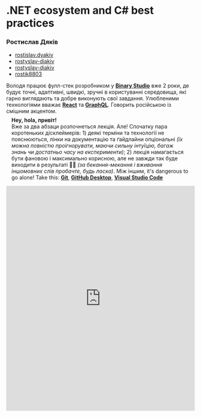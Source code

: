 
<div><h1><strong>.NET ecosystem and C# best practices</strong></h1></div>

<div>
  <div class="author">
    <div id="avatar-wrapper">
      <object id="avatar" data={rostyslavDiakivAvatar} role="img" aria-label="My profile picture"></object>
    </div>
    <div class="profile">
      <h3 class="name">Ростислав Дяків</h3>
      <ul class="contacts">
        <li>
          <a href="https://www.facebook.com/rostislav.dyakiv" rel="author" class="facebook">
            <FontAwesomeIcon icon={faFacebookSquare} className="icon" />
            <span>rostislav.dyakiv</span>
          </a>
        </li>
        <li>
          <a href="https://github.com/rostyslav-diakiv" rel="author" class="github">
            <FontAwesomeIcon icon={faGithub} className="icon" />
            <span>rostyslav-diakiv</span>
          </a>
        </li>
        <li>
          <a href="https://www.linkedin.com/in/rostyslav-diakiv/" rel="author" class="linkedin">
            <FontAwesomeIcon icon={faLinkedin} className="icon" />
            <span>rostyslav-diakiv</span>
          </a>
        </li>
        <li>
          <a href="skype:rostik8803" rel="author" class="skype">
            <FontAwesomeIcon icon={faSkype} className="icon" />
            <span>rostik8803</span>
          </a>
        </li>
      </ul>
      <p class="about">
        Володя працює фулл-стек розробником у <a href="https://binary-studio.com"><strong>Binary Studio</strong></a> вже 2 роки, де будує точні, адаптивні, швидкі, зручні в користуванні середовища, які гарно виглядають та добре виконують свої завдання. Улюбленими технологіями вважає <a href="#"><strong>React</strong></a> та <a href="#"><strong>GraphQL</strong></a>. Говорить російською із смішним акцентом.
      </p>
    </div>
  </div>
  <div class="bubble" style="margin: -0.5em 1em 1em;">
    <strong>Hey, hola, привіт!</strong><br />Вже за два абзаци розпочнеться лекція. Але! Спочатку пара коротеньких дісклеймерів: 1) деякі терміни та технології не пояснюються, лінки на документацію та ґайдлайни опціональні <em>(їх можна повністю проігнорувати, маючи сильну інтуїцію, багаж знань чи достатньо часу на експерименти)</em>; 2) лекція намагається бути фановою і максимально корисною, але не завжди так буде виходити в результаті &#x1F937;&#x200D;&#x2642;&#xFE0F; <em>(за бекання-мекання і вживання іншомовних слів пробачте, будь ласка)</em>. Між іншим, it's dangerous to go alone! Take this: <a href="https://git-scm.com/"><strong>Git</strong></a>, <a href="https://desktop.github.com/"><strong>GitHub Desktop</strong></a>, <a href="https://code.visualstudio.com/"><strong>Visual Studio Code</strong></a>
  </div>
</div>

<div class="presentation-block">
  <iframe
    id="presentation-iframe"
    src="https://slides.com/diakivrostyslav/dotnet-ecostystem/embed"
    width="100%"
    height="600"
    scrolling="no"
    frameborder="2"
    webkitallowfullscreen="true"
    mozallowfullscreen="true"
    allowfullscreen="true"
    style="border: none; margin: 0; padding: 0;"
  />
</div>

<div id="table-of-contents" class="table-of-contents">
  <TimelineOfContents timeline={[{
    linkTo: "#dotnet-platform-overview",
    title: "Огляд .NET платформи"
  }, {
    linkTo: "#dotnet-under-the-hood",
    title: ".NET під катопом"
  }, {
    linkTo: "#",
    title: "Основи C#"
  }, {
    linkTo: "#clean-code-principles",
    title: "Принципи чистого коду"
  }]} />
</div>

<Level id="dotnet-platform-overview" number="1" name="Огляд .NET платформи" difficulty="Мамкин комп'юторщик." objectives="Зрозуміти SDK." labels={{ level: "Розділ", backToTop: "нагору", difficulty: "Складність:", objectives: "Мета:" }} />

<ul>
  <li class="details">
    <input type="checkbox" id="accordion-1-1" />
    <label class="summary" for="accordion-1-1">
      <h5><strong>.NET platform</strong></h5>
    </label>
    <div class="details-body">
      <p>Зараз інфраструктура .NET-y виглядає наступним чином:</p>
      <div class="columns text-center">
        <div class="column col-4">
          <div class="panel">
            <div class="panel-header">
              <strong>.NET framework</strong>
            </div>
            <div class="panel-body">
              <div class="columns">
                <div class="column col-2">WPF</div>
                <div class="column col-7">Windows Forms</div>
                <div class="column col-3">ASP.NET</div>
              </div>
            </div>
          </div>
        </div>
        <div class="column col-4">
          <div class="panel">
            <div class="panel-header">
              <strong>.NET Core</strong>
            </div>
            <div class="panel-body">
              <div class="columns">
                <div class="column col-6">UWP</div>
                <div class="column col-6">ASP.NET Core</div>
              </div>
            </div>
          </div>
        </div>
        <div class="column col-4">
          <div class="panel">
            <div class="panel-header">
              <strong>Xamarin</strong>
            </div>
            <div class="panel-body">
              <div class="columns">
                <div class="column col-4">iOS</div>
                <div class="column col-4">Android</div>
              </div>
            </div>
          </div>
        </div>
        <div class="column col-12">
          <div class="panel">
            <div class="panel-header">
              <strong>.NET Standard Library</strong>
            </div>
          </div>
        </div>
        <div class="column col-12">
          <div class="panel">
            <div class="panel-header">
              <strong>Common infrastructure</strong>
            </div>
            <div class="panel-body">
              <div class="columns">
                <div class="column col-4">Compilers</div>
                <div class="column col-4">Languages</div>
                <div class="column col-4">Runtime components</div>
              </div>
            </div>
          </div>
        </div>
      </div>
      <p>Шляхи створення .NET-додатків:</p>
      <ol>
        <li>.NET Framework - розробка під Windows. Настільні додатки на Windows Forms, WPF. Веб-сервери на ASP.NET та WCF</li>
        <li>.NET Core - розробка крос-платформних веб-додатків за допомогою framework ASP.NET Core. Створення гібридних додатків з допомогою UWP- Universal Windows Platform, яка дозволяє запускати програму написану на цій технології на Windows машині, X-Box, Hololens</li>
        <li>Xamarin - платформа для створення мобільних додатків для IOS i Android, використовуючи C#, XML та XAML</li>
      </ol>
      <p>Код який написаний під спеціальний фреймворк, як WPF, Asp.Net Core чи Android не можна перевикористати на іншій платформі, тому що він заточений для роботи з так званими Platform-specific API який відрізняється у них всіх.</p>
      <p>Для розв'язання цієї проблеми, а саме перевикористання коду бізнес-логіки, хелпер методів, меделей, класів і так далі у іншій платформі створили .Net Standart - який надає набір доступних АPI, що працює на усіх платформах:</p>
      <ul>
        <li>Настільнs програми</li>
        <li>Веб-сервери</li>
        <li>Мобільні додатки та ігри</li>
        <li>Хмарні служби</li>
      </ul>
    </div>
  </li>
  <li class="details">
    <input type="checkbox" id="accordion-1-2" />
    <label class="summary" for="accordion-1-2">
      <h5><strong>NuGet</strong></h5>
    </label>
    <div class="details-body">
      <p>Ключовий інструмент для будь-якої сучасної платформи розробки - це механізм, за допомогою якого розробники можуть створювати, передавати один одному і використовувати корисний код. Часто такий код розподілений по "`пакетах`", що включає скомпільований код (у вигляді бібліотек `DLL`). Для `.NET`-у механізмом спільного використання коду, підтримуваним `Майкрософт`, є `NuGet`. За допомогою `NuGet` ви можете скачувати пакети з кодом із центрального репозиторія `NuGet Gallery`, який уже налічує близько `100_000` унікальних пакетів. Також якщо ви написали якусь круту бібліотеку для роботи з чимось - наприклад з файловою системою - whatever. Ви з легкістю можете самі створити `NuGet пакет` та запаблішити його, щоб інші розробники могли використовувати вашу працю. Простіше кажучи, пакет `NuGet` є окремим `ZIP-файл` з розширенням .nupkg, який містить скомпільований код -`DLL`, інші файли, пов'язані з цим кодом та маніфест.</p>
    </div>
  </li>
</ul>

<Level id="dotnet-under-the-hood" number="2" name=".NET під капотом" difficulty="Мамкин комп'юторщик." objectives="Зрозуміти SDK." labels={{ level: "Розділ", backToTop: "нагору", difficulty: "Складність:", objectives: "Мета:" }} />

# CLR

Сьогодні у `.Net` світі 3 найпоширеніші мови програмування це `C#`, `F#` та `Visual Basic`.

У кожної є свій компілятор, який перетворює код написаний на цій мові у `IL - Intermediate Language Code`, який представляє з себе набір інструкцій для віртуальної машини `.Net` - `CLR - Common Language Runtime`.

Основні етапи виконання програми `.Net`:

1. Спочатку написаний нами код, компілятор перетворить C# code на IL.
2. Тоді, коли прийде час для виконання частини нашого коду в програмі - `CLR` за допомогою JIT - Just in Time компілятора перетворить код `IL` на `машинний код`.

Важливо зазначити, що перетворення `IL` в `машинний код` відбувається лише тоді коли потрібно, тобто буде перетворена тільки та частина коду, яка має виконатись в теперішній момент часу.

Результатом білда `.Net` програми є файл з розширенням `.exe` - executable файл, або: `dll` - `Dynamic Link Library`.

#### **C# → IL Code**

Результат компіляції функції, написаної на `C#` у проміжну мову **IL**:

Звичайний `C#` код: 
```c#
public void SumTwoNumbers()
{
    int firstNumber = 10;
    var secondNumber = 200;

    Console.WriteLine(firstNumber + secondNumber);
}
```

C# код скомпільований в CIL:
```
.method public hidebysig 
	instance void SumTwoNumbers () cil managed 
{
	// Method begins at RVA 0x2070
	// Code size 18 (0x12)
	.maxstack 2
	.locals init (
		[0] int32 firstNumber,
		[1] int32 secondNumber
	)

	IL_0000: ldc.i4.s 10
	IL_0002: stloc.0
	IL_0003: ldc.i4 200
	IL_0008: stloc.1
	IL_0009: ldloc.0
	IL_000a: ldloc.1
	IL_000b: add
	IL_000c: call void [mscorlib]System.Console::WriteLine(int32)
	IL_0011: ret
}
```

#### **Value and Reference types**

На найвищому рівні у `С#` є 2 типи даних - це значимі типи(`value types`) і ссилочні типи (`reference types`).

Важливо розуміти відмінності між ними.

До значимих типів у `.Net` відносяться: 

* `Целочисленні типи`
* `Типи з плаваючою крапкою`
* `decimal`
* `bool`
* `enum`-и
* `структури`

До `Ссилочних`:

* тип `object`
* `string`
* `класи`
* `інтерфейси`
*  та `делегати`

Значимі типи зберігаються у стеку, Ссилочні на кучі.

`Value types` передаються по значенню, тобто копіюютья, `reference types` - передаюься по ссилці. 

Далі ми розглянемо що це означає

#### **Stack and Heap**

У `.NET`-і пам'ять ділиться на два типи: на `стек` і `кучу`

`Стек` являє собою структуру даних, яка росте знизу вгору: кожен новий елемент, поміщається поверх попереднього.

У стеку зберігаються `Значимі типи` та посилання на `Ссилочні типи`, що у свою чергу розміщуться на `кучі`

`Кучу` можна уявити як невпорядкований набір різнорідних об'єктів.

При створенні об'єкту `Ссилочного типу` в `стек` додається посилання на адресу цього об'єкту на `кучі`.
 
Коли об'єкт `Ссилочного типу` перестає використовуватися, то посилання з стеку видаляється, і пам'ять звільняється.

У .NET-і очищення пам'яті відбувається автоматично. За це відповідає - зборщик мусору - `Garbage Collector`. Коли він бачить, що на об'єкт в кучі більше немає посилань, видаляє цей об'єкт та очищує пам'ять.

#### **ref, out parameters**

Важливий момент у тому, як змінні `Значимих` та `Ссилочних` типів передаються у метод.

1.
```c#
static void Main(string[] args)
{
    int c = 20;
    
    MethodValue(c);
    
    Console.WriteLine(c); // 20
}

// pass copy of the value
static void MethodValue(int variableCopy)
{
    variableCopy = 1;
}
```

2.
```c#
static void Main(string[] args)
{
    int d = 30;
            
    MethodValueRef(ref d);

    Console.WriteLine(d); // 2
}

// pass value by reference 
static void MethodValueRef(ref int variable)
{
    variable = 2;
}
```

3.
```c#
static void Main(string[] args)
{
    int e;  
    
    MethodValueOut(out e);
    
    Console.WriteLine(e); // 3
}

// pass value by reference
static void MethodValueOut(out int variable)
{
    variable = 3;
}
```

4.
```c#
class City
{
    public int code;
    public City(int code)
    {
        this.code = code;
    }
}
    
static void Main(string[] args)
{
    City city = new City(12);
            
    MethodReference(city);

    Console.WriteLine(city.code); // 0
}

// pass the reference to the object on heap
static void MethodReference(City city)
{
    city.code = 0;
}
```

#### **Boxing - Unboxing**

Операція упаковки - `boxing`-гу характеризується виділенням пам'яті на кучі під об'єкт значимого типу - value type і присвоєння ссилки на цю ділянку пам'яті змінної в стеці.

Розпакування `unboxing`, навпаки, виділяє пам'ять в стеку під об'єкт, отриманий з кучі по ссилці.

<Level id="csharp-code- structures" number="3" name=".NET під капотом" difficulty="Мамкин комп'юторщик." objectives="Зрозуміти SDK." labels={{ level: "Розділ", backToTop: "нагору", difficulty: "Складність:", objectives: "Мета:" }} />

#### **Class vs Struct**

`Kлас` проти `Cтруктури`. **Структури** по вигляу дуже схожі на **Класи**, але існує принципова відмінність, яка згадувалась раніше. Клас - це *reference type** і передається по ссилці, а структура - **value type** і передається за значенням - тобто копіюється.

Структури краще використовувати для невеликих класів, маленьких структур даних та легковєсних об'єктів

Щодо класів, то можна сказати що у всіх випадках де вам незручно використовувати структуру - використовуйте класи та не ускладнюйте собі життя.

Класи чудово підходять для того щоб бути частиною ієрархії сутностей, мати внутрішнім стан та містити в собі велику кількість бізнес логіки.  

#### **Static members**

Клас може мати статичні поля, методи та властивості. Якщо член класу статичний, то він відносяться до всього класу і для звернення до нього не треба створювати екземпляр класу.

На прикладі показано що статичне поле є спільним для усіх об'єктів класу і може використовуватись і нестатичний методах. У той час як у статичних методах у нас немає доступу до нестатичних членів класу. 

#### **Params**

Використовуючи ключове слово params, ви можете вказати параметр методу, що він приймає довільну кількість аргументів - нуль або більше.

Далі ці аргументи в тілі методі можна використовувати в контексті масиву.

Передавати аргументи у метод в якого змінна кількість параметрів можна просто перераховуючи їх через кому як показано на слайді.

Варто зазначити, що аргумент `params` повинен бути останнім і йти після усіх строго визначених аргументів методу.

#### **Nullable**

Явно структурному типу даних ми не можемо присвоїти `null`. Щоб це зробити, на потрібно оголосити змінну з модифікатором `?`. Цей модифікатором являється алаясом до структури `Nullable<T>`, що є так званою обгорткою для структур, що і показано на сигнатурі.

Обгортаючи змінну в `Nullable` тип у нас з'являється новий `АРІ` для взаємодії з цією змінною.

* А саме властивіть `HasValue`, що повертає `true`, якщо змінна містить значення, або `false`, якщо вона `null`
* Та `Value` повертає реальне значення яке зберігається у змінній, якщо `HasValue` дорівнює `true`. Інакше, викидає InvalidOperationException, якщо змінна `null`.

#### **Interface vs Abstract Class**

А ми рухаємось далі і переходимо до... `абстрактних класів` та  `інтерфейсів`

У C# `абстракція` використовується для приховання деталей реалізації. 

Це означає, що ми зосерджуємось на тому, що об'єкт може робити, а не на тому, як він це робить. Це особливо використовується для великих і складних програм. 

Щоб цього досягти використовуються `абстрактні класи` та  `інтерфейси`.

У `абстрактном класі` ми можемо створити функціональність, яка має бути реалізована у похідному класі. 

З свого боку `інтерфейс` дозволяє визначити функціональні можливості або функції, але не може їх реалізувати. 

Клас імплеменує інтерфейс та обов'язково реалізує ці методи, якщо він не є `абстрактним`.

Розглянемо кілька ключових відмінностей між ними...

#### **#1**

`Інтерфейс` не може мати модифікаторів доступу до членів - все що є в `інтерфейсі` по дефолтну є публічним.

У абстрактного класу все залишається як і звичайного класу
-----------------------

#### **#2**

Ми не можемо явно створити інстанс `Інтерфейсу` чи `абстрактного класу` викликавши конструкор.

Хоча нагадаю що у `абстрактного класу` він може бути.

Він здебільшого використовується для виклику у конструкторі `похідного класу`, щоб не дублювати код ініціалізації полів чи властивостей `абстрактного класу`.

В `Інтерфейсі` ми можемо лише описати сигнатуру методу без його імплементації

У `Абстрактному класі` ми можемо повністю імплементувати метод який нас цікавить. Для цього у метод має бути не абстрактним.
-----------------------

#### **#3**

Ми не можемо оголосити конструктор у тілі інтерфейсу, ні з модифікатором доступу ні без нього.

У Абстрактному класі ми можемо оголошувати конструктори з тими самими правилами, що і у звичайних класах
-----------------------

#### **#4**

Ми не можемо явно створити інстанс `ітерфейсу` чи `абстрактного класу` викликавши конструкор.

Хоча нагадаю що у `абстрактного класу` він може бути.

Він здебільшого використовується для виклику у конструкторі `похідного класу`, щоб не дублювати код ініціалізації полів чи властивостей `абстрактного класу`.
-----------------------

#### **#5**

`Інтерфейс` не може мати модифікаторів доступу до членів - все що є в `інтерфейсі` по дефолтну є публічним.

У `абстрактного класу` все залишається як і звичайного класу
-----------------------

#### **#6**

Абсолютно всі члени `інтерфейсу` є абстрактними, тобто не мають реалізації.

А щодo `абстрактного класу`, то в ньому можуть бути як абстрактні методи та властивості так і не абстрактні - з повною, або частковою реалізацією.
-----------------------

#### **Interface vs Abstract Class - Conclusion **

Отже, коли ми дізналися про головні характеристики `абстрактного класу` та  `інтерфейсу`, назріває питання - 'що і коли вибрати?'.

Інтерфейс краще підходить у випадках, коли потрібно, щоб кілька класів імплементували інтерфейс.

Члени інтерфейсу не можуть бути статичними. Абстрактний клас надає можливість зберігати стан класу в цілому, а не окремого об'єкту.

C# не підтримує множинне наслідування, як С++, а інтерфейси в основному використовуються щоб це зробити. Так як клас може реалізовувати більше одного інтерфейсу і наслідуватись лише від одного абстрактного класу. 

Абстрактний клас використовується якщо ми хочемо його включити в ієрархію успадкувань. І створити функціонал з повною або частковою реалізацією, яку клас наслідник може імплементувати або перевизначити. 

Інтерфейс в основному використовується тільки тоді, коли ми хочемо просто описати `API` використання класів які будуть імплементувати цей інтерфейс.

Таких класів гіпотетично може бути декілька і швидше за все - це не єдиний інтерфейс який вони будуть імплементувати.

Це саме той випадок коли інтерфейс є чи не єдиним правильним рішенням  

#### **Extension methods **

`Extension` методи дозволяють "додавати" методи до існуючих типів без створення нового похідного типу, перекомпіляції або модифікації оригінального типу.

`Extension` метод це особливий статичним методом, який має обов'язково бути членом статичного класу.

На прикладі показано `Extension` метод для типу `String`. Статичний клас може мати довільну назву, в той час як назва методу має відрізнятись від уже існуючих методі у класі який ми розширюємо.

Надалі ми можемо використовувати оголошений нами метод як і звичайні методи класу який ми розширюємо. 

#### **Generics**

`Дженеріки`. Вони були додані до мови `C#` з другої версії.

`Дженеріки` привнесли в `.NET` концепт типізованих параметрів, що дозволяє проектувати класи та методи, які відкладають визначення типу одного, або більше членів класу чи методу, допоки вони не будуть ініціалізовані тим, хто їх використовує.

Наприклад: використовуючи загальний параметр типу `Т`, чи можемо написати єдиний клас, який може використовуватись клієнтським кодом без ризику здійснення операцій `boxing-y` які є самі по собі важкими операціями і зловживати ними не є добре.  

Як видно з наведеного вище коду, MyGenericClass визначений з `<T>`. `<>` вказує, що `MyGenericClass` є дженеріком, і тип `Т` буде визначено пізніше. Можете використовувати будь-які букви або слово замість `T`, це немає значення.

Тепер компілятор призначає тип членів класу на основі типу, переданого  програмістом при створенні класу. Наприклад, наступний код використовує тип даних `int`.

#### **Constraints in Generics**

У C# є `Constraint`-и, для того щоб обмежити які типи можна використовувати у дженерік класі. Наприклад, якщо `Constraint`-ом ми вказуємо що типом `Т` може бути тільки `reference type`, тобто `класи`, то не можна використати `value type`-и для створення екземпляру дженерік класу.

Тож тепер ми не можемо використовувати структурні типи даний як int - це викличе помилку компіляції

#### **All Constraints in Generics**

Тут зібрані усі можливі Constraint-и, якими можна обмежувати типи, для використання в дженерік класах.

#### **Tuples**

Якщо вам потрібно склеїти два значення, щоб повернути їх з функції або помістити два значення в хеш-набір, ви можете використовувати типи System.ValueTuple і створити їх за допомогою зручного синтаксису:

1. Приклад створення кортежу
2. Використання кортежу для типізування Dictionary
3. Додавання елементу кортеду в Dictionary
4. Дістаємо значення словника по ключу
5. Деструктуризація елементу кортежу
6. Доступ до членів кортежу по імені 
7. Приклад того як повертати з функції значення в кортежі

#### **Events & Delegates + Lambdas**

Тепер переходимо до Подій та Делегатів. 

Делегати це об'єкти, які вказують на методи. За допомогою них ми можемо викликати дані методи.

Тут зібрані усі можливі Constraint-и, якими можна обмежувати типи, для використання в дженерік класах.

#### **Program Example**

Спочатку ми оголошуємо сигнатуру делегату.

Це означає, що методи, на які може вказувати делегат мають мати такі ж самі параметри та повартаючий тип, що і делегат.

У нашому випадку делегат LogMessage має 1 параметр стрінг і повертає нічого.

В класі програм ми оголосили 2 методи LogRedMessage та LogGreenMessage з тою самою сигнатурою що і у делегата, тому ми можемо присвоїти йому посилання на ці методи.

Спочатку ми створюємо змінну делегату, присвоюючи йому адресу методу LogRedMessage і викликаємо його за допомогою методу делегата Invoke, передаючи у цей метод параметри - а саме 1-ну стрічку "Hello world!".

Далі ми додаємо посилання на ще 1 метод LogGreenMessage цьому делегату і  при наступному виконанню делегата, ми уже викличемо 2 методи які ми заасайнили цьому делегату і у консоль виведуться 2 стрічки "Second message" червоного та зеленого кольору. 

Викликати делегат можна і без Invoke, просто за допомогою круглих дужок, передавши аргументи.

#### **Action, Func і Predicate**

Замість визначення нового типу делегата, можна використовувати делегати Action, Func і Predicate. 

Дженерік делегат Action &lt;T&gt; призначений для ссилки на метод, що повертає void. Класу цього делегата можна передавати до 16 параметрів довільного типу.

--------------------------------

Делегати Func можуть використовуватися аналогічним чином. Func дозволяє викликати методи які щось повертають. Йому так само можна передавати до 16 типів параметрів і 1 тип який він повертає. 

--------------------------------

Делегат Predicate, як правило, використовується для порівняння деякого об'єкта T певній умові. Він повертає true, якщо об'єкт задовільняє умову, і false, якщо ні.
**Щоб підсумувати варто сказати, що суть делегатів у тому, що вони дозволяють представляти методи у вигляді об'єктів і передавати їх до функцій, використовувати як колбеки і так далі.**
#### **Events & Delegates Flow**

З делегатами розібралися, переходимо до подій... 

Події дозволяють сигналізують системі про те, що відбулося певна дія.

Існує така модель Видавець-Підписник.

Підписник підписується на подію, визначає обробник і чекає допоки Видавець викличе цю подію.

#### **Demo**

Звучить просто, подивимся як буде на практиці i переходимо до **Demo**.

Я підготував клас `Wallet` - гаманець. Говорити про поля і тд

Події оголошуються в класі з допомогою ключового слова event, після якого йде назва делегата.

Зв'язок з делегатом означає, що метод, який обробляє цю подію, має мати сигнатуру делегату.

#### **Collections - Hierarchy**

Хоча в мові C# є `масиви`, які зберігають в собі набори однотипних об'єктів, але працювати з ними не завжди зручно.

Так як масив зберігає фіксовану кількість об'єктів, а ми заздалегідь не знаємо, скільки у нас буде об'єктів, в цьому випадку набагато зручніше буде застосовувати колекції.

Визначну роль у виборі колекцій може зіграти те, що деякі з них реалізують стандартні структури даних, такі як:
* стек
* чергу
* словник
* і так далі

які можуть стати в нагоді для вирішення різних спеціальних завдань.

Основою для створення всіх колекцій є реалізація інтерфейсів `IEnumerator` і `IEnumerable`. 

Інтерфейс `IEnumerator` представляє `Перечислитель`, за допомогою якого стає можливий послідовний перебір колекції, наприклад, в циклі `foreach`.

А інтерфейс `IEnumerable` через свій метод `GetEnumerator` надає Перечислитель всім класам, які реалізують даний інтерфейс.

Тому інтерфейс `IEnumerable` є базовим для усіх колекцій.

#### **ArrayList & List**

На прикладі використовуються дві колекції: `non-generic` - `ArrayList` та `generic` - `List`.

Зараз хорошою практикою вважається використовувати дженерік версії коллекцій де це тільки можливо - через строгу типізацію та зручність у використанні.

Більшість колекцій підтримують додавання елементів.

Наприклад, в даному випадку додавання проводиться методом `Add`, але для інших колекцій назву методу може відрізнятися.

Також більшість колекцій реалізують видалення (в даному прикладі проводиться за допомогою методу `RemoveAt`).

За допомогою властивості `Count` у колекцій можна подивитися кількість елементів.

І так як колекції реалізують інтерфейс `IEnumerable`, то всі вони підтримують перебір в циклі `foreach`.

Конкретні методи і способи використання можуть відрізнятися від одного класу колекції до іншої, але загальні принципи будуть одні і ті ж для всіх класів колекцій.

#### **List is Array wrapper**

По суті такі колекції як `ArrayList`, `List`, `Stack`, `Queue` та інші це ніщо інше як зручні обгортки над `масивами` для роботи з набором даних.

Зараз я продемонструю створення власноЇ колекції на основі масиву та покажу як можна проходитись по ній в циклі ForEach.

Kолекцію буде називатись `CustomCollection`.

#### **Exceptions**

Іноді при виконанні програми виникають помилки, які важко або неможливо передбачити. 

Наприклад, при передачі файлу по мережі може обірватися підключення, інтернет пропаде, такі ситуації називаються Exception-ами.

Мова C# надає розробникам можливості для обробки таких ситуацій засобами конструкції try...catch...finally.

При використанні блоку try...catch...finally спочатку виконуються всі інструкції в блоці try.

Якщо в цьому блоці не виникло Exception-ів, то після нього  виконається блок finally і конструкція try..catch..finally завершить свою роботу.

Якщо ж в блоці try виникає Exception, то звичайний флов виконання зупиняється, і CLR починає шукати блок catch, який може обробити цей Exception.

Якщо блок catch знайдений, то він виконується, і після його завершення виконається блок finally.

Якщо потрібний блок catch не знайдений, то програма аварійно завершує своє виконання.

#### **Demo**

Покажу це все на практиці.

... 

Пишу код, вилітає помилка

Пишу трай, кетч, ловлю помилку і розказую про властивості об'єкту помилки

Базовим для всіх типів еxception-ів є тип Exception. Цей тип визначає ряд властивостей, за допомогою яких можна отримати інформацію про Exception.

InnerException: зберігає інформацію про Exception, через який виник цей Exception

Message: зберігає повідомлення про Exception, текст помилки

Source: зберігає ім'я об'єкта або збірки, яка викинула Exception

StackTrace: повертає колл стек викликів, які привели до Exception-а

TargetSite: повертає метод, в якому було відбувся Exception

#### **Exceptions Hierarchy**

У C# всі типи Exception-ів наслідуються від батьківського класу Exception, який додатково поділяється на дві гілки SystemException і ApplicationException.

SystemException - це базовий клас для всіх помилок CLR або програмного коду.

ApplicationException - це базовий клас для всіх Exception-ів, пов'язаних із додатком.

У випадку ApplicationException, є можливість створювати свої власні типи Exception-ів, успадкувавшись від класу Exception

SystemException містить всі відомі типи Exception, такі як DivideByZeroException або NullReferenceException і так далі.

#### **Demo Hierarchy**

...

#### **throw - Demo**

Після оператора throw вказується об'єкт Exception-a, в конструктор якого ми можемо передати повідомлення про помилку. Замість типу Exception ми можемо використовувати об'єкт будь-якого іншого типу Exception.

Подібним чином ми можемо генерувати Exception-и в будь-якому місці програми. Але існує також і інша форма використання оператора throw, коли після цього оператора нічого не вказується.

У подібному вигляді оператор throw може використовуватися тільки в блоці catch.

Різниця між ними у тому, що throw без нічого зберігає початковий stack trace, у той час як throw ех скидує stack trace до методу у якому зараз відбувається обробка Exception-у

----------------------------------

<Level id="clean-code-principles" number="4" name="Принципи чистого коду" difficulty="Такоє." objectives="Не придумано ще." labels={{ level: "Розділ", backToTop: "нагору", difficulty: "Складність:", objectives: "Мета:" }} />

<ul>
  <li class="details">
    <input type="checkbox" id="accordion-2-1" />
    <label class="summary" for="accordion-2-1">
      <h5><strong>Coding Standards and Naming Conventions</strong></h5>
    </label>
    <div class="details-body" style="margin-bottom: 0.5em;">
      <p>`Кодінг Стандарти` та `Неймінг конвеншини`. Дуже важлива бо це набір найкращих практик по тому, як огранізувати свій код, щоб він відповідав загальноприйнятим стандартам мови `С#`, яких дотримуються більшість `.Net` розробників. Це `ессеншл` для того, щоб інші девелопери могли легко та швидко зрозуміти що відбувається у вашому коді та використати його. Ці конвеншини є абсолютно у всіх мовах програмування, не тільки в `С#`. І це вважається хорошою практикою завжди дотримуватись їх при написанні коду на тій чи іншій мові. Розповідати про кожен конвеншн немає сенсу, так як це займе багато часу і освоїти це можна просто прочитавши кілька абзаців `Readme` з прикладами коду. Тому за посиланням на слайді ви зможете знайти список більшості `coding-standart`-ів мови `С#`.</p>
    </div>
  </li>
  <li class="details">
    <input type="checkbox" id="accordion-2-2" />
    <label class="summary" for="accordion-2-2">
      <h5 style="display: flex; align-items: center;">
        <span style="margin-right: 0.25em;">DRY</span>
        <small style="font-size: 0.5em; text-transform: uppercase;">
          <span style="text-decoration: line-through; opacity: 0.75; margin-right: 0.25em;">Don't Repeat</span>
          <span style="text-decoration: line-through; opacity: 0.75; margin-right: 0.25em;">Don't Repeat</span>
          <span style="text-decoration: line-through; opacity: 0.75; margin-right: 0.25em;">Don't Repeat</span>
          <span style="text-decoration: line-through; opacity: 0.75; margin-right: 0.25em;">Don't Repeat</span>
          Don't Repeat Yourself
        </small>
      </h5>
    </label>
    <div class="details-body" style="margin-bottom: 0.5em;">
      <p>Це основний принцип розробки ПЗ, спрямований на зменшення повторюваності коду та логіки інформації. У випадках коли ми вже порушили принцип DRY і нам треба швидко щось порефакторити або змінити частину бізнес логіки, нам доведеться її змінити її усюди де ми продублювали імплементацію методу чи навіть усього класу бо не знали як розшарити його між збірками, або просто було ліньки. Це веде до надзвичайно великих проблем на реальному проекті, коли уже написано кілька сотень тисяч рядків коду і у тебе Студія вже не витримує, а ти по імені методу намагаєшся знайти цей нещасний кусок коду, щоб поміняти у цьому 1 цифру. Так не робиться :) Щоб досягнути DRY у вашому коді - діліть ваш код на маленькі кусочки, бачите що частина логіки повторюється - одразу виносьте, компонуйте функції. Чому потрібен DRY? Чим менше коду тим краще. Його легше підтримувати, менше часу йде на те щоб у ньому розібратися і також зменшується кількість багів.</p>
    </div>
  </li>
  <li class="details">
    <input type="checkbox" id="accordion-2-3" />
    <label class="summary" for="accordion-2-3">
      <h5 style="display: flex; align-items: center;">
        <span style="margin-right: 0;"><strong>KISS<sup>💋</sup></strong></span>
        <small style="font-size: 0.5em; text-transform: uppercase;">
          Keep It Simple Stupid
        </small>
      </h5>
    </label>
    <div class="details-body" style="margin-bottom: 0.5em;">
      <p>Цей принцип говорить сам за себе. Чим код простіший і чистіший тим його легше зрозуміти інший розробникам і навіть тобі через тиждень. За ним кожен метод повинен вирішувати лише одну маленьку проблему, а не покривати багато юз кейсів. Якщо у методі багато умов, розбийте їх на менші методи. Це буде легше читати, підтримувати і допоможе знайти помилки набагато швидше. Щоб показати KISS, найчастіше приводять приклад із визначенням дня тижня.</p>
      <div class="columns">
        <div class="column col-6">
          <h6><strong>Simple</strong></h6>
<div>

```csharp
string weekday(int day) {
    switch (day) {
        case 1:
            return "Monday";
        case 2:
            return "Tuesday";
        case 3:
            return "Wednesday";
        case 4:
            return "Thursday";
        case 5:
            return "Friday";
        case 6:
            return "Saturday";
        case 7:
            return "Sunday";
        default:
            throw new Exception("Day must be in range 1 to 7");
    }
}
```

</div>
        </div>
        <div class="column col-6">
          <h6><strong>Stupid</strong></h6>
<div>

```csharp
string weekday(int day) {
    if ((day < 1) || (day > 7))
    {
        throw new Exception("Day must be in range 1 to 7");
    }
    
    string[] days = {
        "Monday",
        "Tuesday",
        "Wednesday",
        "Thursday",
        "Friday",
        "Saturday",
        "Sunday"
    };

    return days[day - 1];
}
```

</div>
        </div>
      </div>
      <div class="bubble small subtle">
        На слайді показано два методи для вирішення цієї задачі. Перше рішення просте як двері - простий свіч з дефолтним кейсом, якщо день не знайдено. Другий метод теж працює, але для того щоб його зрозуміти потрібно у кілька разів довше читати. Дивишся на індексатор ага, з масиву днів по індексу день дістаєш день. Так день мінус 1. А чо мінус 1. ааа бо масив починається з нуля і треба віднімати одиницю. Ясно, ну seems legin можна юзати. Такий код має причини на існування, але це нікому не потрібно 1 думаю 99% програмістів вибрали б перший варіант. Щоб досягнути KISS - просто старайтесь писати простий код. Якщо бачити важку ділянку коду, подумайте як простіше можна вирішити цю проблему і відрефакторіть вже нарешті ваш метод на 200 рядків! Дотримання KISS має очевидні бенефіти:
        <ul>
          <li>Перш за все це те що ви та ваші колеги розумієте що робить цей код - він декларативний та розбитий на невеликі частинки</li>
          <li>По друге через те що він простий його легко рефакторити та шукати помилки</li>
          <li>Ну і по 3-тє,якщо він простий як двері, його зачасту не потрібно дебажити - це і так зрозуміло, де потенційно проблема.</li>
        </ul>
      </div>
    </div>
  </li>
  <li class="details">
    <input type="checkbox" id="accordion-2-4" />
    <label class="summary" for="accordion-2-4">
      <h5 style="display: flex; align-items: center;">
        <span style="font-weight: 900; margin-right: 0.25em;">SOLID</span>
        <small style="font-size: 0.5em; text-transform: uppercase;">
          Single responsibility, Open–closed, Liskov substitution, Interface segregation, Dependency inversion
        </small>
      </h5>
    </label>
    <div class="details-body" style="margin-bottom: 0.5em;">
      SOLID — це 5 принципів об'єктно-орієнтованого програмування, які описують архітектуру програмного забезпечення. А якщо простіше, то це правила, дотримуючись який, ви будете писати код, який буде легко зрозуміти, змінити чи замінити та використати повторно.
      <ul>
        <li class="details">
          <input type="checkbox" id="accordion-2-4-1" />
          <label class="summary" for="accordion-2-4-1">
            <strong>Single responsibility</strong>
          </label>
          <div class="details-body">
            <p>Принцип єдиної відповідальності. Він означає, що кожен клас чи структура повинна відповідати лише за 1 ціль. Всі члени класу мають бути зв'язані єдиною метою і працювати разом щоб її досягти. Принцип єдиної відповідальності дає нам спосіб щоб для визначення класів ще на етапі проектування програми. Хорошого розподілу обов'язків можна досягти лише тоді коли в нас є повна картина того,як має працювати програма і ми знаємо точно хто й за що має відповідати.</p>
            <div class="columns">
              <div class="column col-6">
                <h6><strong>Не SOLID 😢</strong></h6>
  <div>

```csharp
class Task
{
    public string Title { get; set; }
    public string Description { get; set; }

    // Adds task in Database
    public bool Add(Task tast)
    {
        // Internal realization(Insert into DB)
    }

    // Estimate Task's duration
    public void EstimateTaskDuration(Task tast)
    {
        // Calculation Task's difficulty, estimating
    }
}
```

  </div>
              </div>
              <div class="column col-6">
                <h6><strong>SOLID 😎</strong></h6>
<div>

```csharp
class Task
{
  public string Title { get; set; }
  public string Description { get; set; }

  // Adds task in Database
  public bool Add(Task tast)
  {
      // Internal realization(Insert into DB)
  }
}

class TaskEstimator
{
    // Estimate Task's duration
    public void EstimateTaskDuration(Task tast)
    {
        // Calculation Task's difficulty, estimating
    }
}
```

</div>
              </div>
            </div>
            <div class="bubble small subtle">
              На прикладі класу Task, можна показати, що він не відповідає Single Responsibility Principle, так як він відповідає і за збереження Задачі в Базу Данних а також виконує бізнес логіку по обрахуванню та визначенню часу потрібного на вирішення Задачі. Клас Task не має нести відповідальність за обрахунок часу на її виконання, бо якщо через деякий час, у замовника поміняються вимоги до виконання усіх задач, тому що скоро реліз, або програмістів на проекті стало менше. І нам потрібно буде поміняти клас Task, якому взагалі по барабану на те що у вас реліз, Task-у треба зробити і все. Згідно Single Responsibility Principle, один клас має взяти на себе відповідальність, тому ми маємо створити окремий клас для естімейту Завдань, на основі бізнес логіки, задачі та зовнішніх чинників.
            </div>
          </div>
        </li>
        <li class="details">
          <input type="checkbox" id="accordion-2-4-3" />
          <label class="summary" for="accordion-2-4-3">
            <strong>Open–closed</strong>
          </label>
          <div class="details-body">
            <p>Принцип відкритості-закритості. Головнa концепція даного принципу є те, що клас повинен бути відкритий для розширення, але закритий для модифікацій. Наш модуль повинен бути розроблений так, щоб нова функціональність додавалась тільки при створенні нових вимог. «Закритий для модифікацій» означає, що ми вже розробили клас, ми не повинні міняти його, тільки якщо не знайдемо помилки що виправити її. У мові C# для реалізації цього принципу ідеально підходить успадкування.</p>
            <div class="columns">
              <div class="column col-6">
                <h6><strong>Не SOLID 😢</strong></h6>
<div>

```csharp
class Mockup
{
    public string ImageType { get; set; }

    public Image ConvertImage(Image img)
    {
        if (ImageType == "tiff")
        {
            // Convert Image to the tiff format
        } 
        
        if (TypeReport == "cdr")
        {
            // Convert Image to the cdr format
        }
    }
}
```

</div>
              </div>
              <div class="column col-6">
                <h6><strong>SOLID 😎</strong></h6>
<div>

```csharp
abstract class Mockup
{
    public virtual void ConvertImage(Image img)
    {
        // Base realization that common for each format
    }
}

class MockupTiff : Mockup
{
    public override Image ConvertImage(Image img)
    {
        // Convert Image to the tiff format
    }
}

class MockupCdr : Mockup
{
    public override Image ConvertImage(Image img)
    {
        // Convert Image to the cdr format
    }
}
```

</div>
              </div>
            </div>
            <div class="bubble small subtle">Розглянемо приклад з мокапом. Проблема цього класу в тому, що коли замовник захоче подивитись на мокап який намалювали дизайнери, але у нього не відкриває картинки формату tiff чи cdr тоді треба буде вносити новий формат картинки наприклад png. І для цього ми будем змушені додати нову умову if, що противорічить Open Closed Principle. На другому прикладі показано як це можна вирішити. Є базовий абстрактний клас Mockup, який частково реалізує конвертацію картинки, а дочірні класи реалізують конвертацію картинки в певний формат. І якщо ми захочемо добавити ще 1 формат, нам просто тре буде створити ще 1 клас унаслідуватись від Mockup і реазілувати метод.</div>
          </div>
        </li>
        <li class="details">
          <input type="checkbox" id="accordion-2-4-2" />
          <label class="summary" for="accordion-2-4-2">
            <strong>Liskov substitution</strong>
          </label>
          <div class="details-body">
            <p>За принципом пiдстановки Лiсков ми повинні мати можливість використовувати будь-який похідних клас замість батьківського і використовувати його так само, не вносячи зміни. Дочірній клас не має порушувати визначення типу батькіського класу та його поведінку.</p>
            <div class="columns">
              <div class="column col-6">
                <h6><strong>Не SOLID 😢</strong></h6>
<div>

```csharp
abstract class Developer
{
    public virtual string CodeWebApp()
    {
        return "Coding Front-End Web App";
    }
    public virtual string CodeServer()
    {
        return "Coding Back-End Server";
    }
}
class JavaScriptDeveloper: Developer
{
    public override string CodeWebApp()
    {
        return "Coding Front-End with Angular";
    }
    public override string CodeServer()
    {
        return "Coding Back-End with Node.js";
    }
}
class CSharpDeveloper: Developer
{
    // C# Developer can't  create Front-End App
    public override string CodeWebApp()
    {
        throw new NotImplementedException(); 
    }
    public override string CodeServer()
    {
        return "Coding Back-End with ASP.Net";
    }
}
```

</div>
              </div>
              <div class="column col-6">
                <h6><strong>SOLID 😎</strong></h6>
<div>

```
interface IFrontend
{
    string CodeWebApp();
}

interface IBackend
{
    string CodeServer();
}

class JavaScriptDeveloper: IFrontend, IBackend
{
    public string CodeWebApp()
    {
        return "Coding Front-End with Angular";
    }
    public string CodeServer()
    {
        return "Coding Back-End with Node.js";
    }
}

class CSharpDeveloper: IBackend
{
    public string CodeServer()
    {
        return "Coding Back-End with ASP.Net";
    }
}
```

</div>
              </div>
            </div>
            <div class="bubble small subtle">Давайте подивимося приклад з Розробниками. Developer є батьківський класом для JavaScript i C# Developer-ів. Як бачимо у нас клас Developer може створювати бекенд і фронтенд додатки. Здавалося б усе добре. JavaScript Developer успішно реалізовує 2 методи. А от з  C# Developer не все так просто, він може написати сервер на ASP.Net-і, але створити класного фронтенду. І якщо ми захочемо це зробити, то у нас вилетить Ексепшн. Для того щоб вирішити цю проблему нам потрібно розділити функціонал Developer-а на 2 частини: IFrontend та IBackend і реалізувати ці інтерфейси де ми маємо змогу. JavaScript Developer у нас реалізовує і Frontend і Backend, а C# Developer: тільки Backend.</div>
          </div>
        </li>
        <li class="details">
          <input type="checkbox" id="accordion-2-4-4" />
          <label class="summary" for="accordion-2-4-4">
            <strong>Interface segregation</strong>
          </label>
          <div class="details-body">
            <p>Принцип розділення інтерфейсів говорить, що клієнти не повинні примусово імплементовувати інтерфейси, які вони не використовують.</p>
            <div class="columns">
              <div class="column col-6">
                <h6><strong>Не SOLID 😢</strong></h6>
<div>

```csharp
interface IDeveloper
{
    string CodeDesktop();
    string CodeServer();
}
```

</div>
              </div>
              <div class="column col-6">
                <h6><strong>SOLID 😎</strong></h6>
<div>

```csharp
interface IDesktop
{
    string CodeDesktop();
}

interface IBackend
{
    string CodeServer();
}
```

</div>
              </div>
            </div>
            <div class="bubble small subtle">Давайте припустимо, що у нас є Інтерфейс IDeveloper, який тепер вміє написати сервер і десктоп додаток. Як і до дого у нас є JavaScript та C# Developer-и які успішно можуть це зробити. На JavaScript-і писався би під Електрон, а на C# WPF додаток. Все класно, всі задоволені. Але не всьо так просто. Шеф сказав, що ті додатки на Електрон-і в нього лагають і взагалі дорого платити цим JavaScript-розробникам. Урізаєм проекти під десктоп на JavaScript-і, пишем тіки на WPF. Але виходить ми ломаємо принцип Interface Segregation, бо JavaScript розробники все ще пишуть декстоп проекти. І рішенням цієї проблеми буде знову ж таки розділення інтерфейсу на кілька. На IDesktop та на IBackend. Це похоже до минулого прикладу, але тут ми вирішуєм іншу поблему - не даємо класу робити більше ніж потрібно.</div>
          </div>
        </li>
        <li class="details">
          <input type="checkbox" id="accordion-2-4-5" />
          <label class="summary" for="accordion-2-4-5">
            <strong>Dependency inversion</strong>
          </label>
          <div class="details-body">
            <p>І тепер останній і мабуть найважчий для розуміння принцип - інверсії залежностей. Цей принцип гласить, що:</p>
            <ol>
              <li>По-перше, класи високого рівня не повинні залежати від низькорівневих класів, при цьому обидва мають залежати від абстракцій.</li>
              <li>По-друге, абстракції не повинні залежати від деталей, але деталі мають залежати від абстракцій.</li>
            </ol>
            <p>Що це значить? А це значить, що класи високого рівня реалізують бізнес-правила або логіку в системі. Низькорівневі класи займаються більш детальними операціями, як от роботою з Базою Даних, передачею повідомлень в операційну систему і так далі. Щоб досягти інверсії залежностей ми повинні тримати ці високорівневі і низькорівневі класи настільки слабо зв'язними, наскільки можливо. Для цього нам потрібно зробити їх залежними від абстракцій, а не один від одного.</p>
            <div class="columns">
              <div class="column col-6">
                <h6><strong>Не SOLID 😢</strong></h6>
<div>

```csharp
class Email
{
    public void Send()
    {
        // Code to send email-letter
    }
}

class Notification
{
    private Email email;
    public Notification()
    {
        email = new Email();
    }

    public void EmailDistribution()
    {
        email.Send();
    }
}
```

</div>
              </div>
              <div class="column col-6">
                <h6><strong>SOLID 😎</strong></h6>
<div>

```csharp
interface IMessenger
{
    void Send();
}

class Email : IMessenger
{
    public void Send()
    { /* Code to send email-letter */ }
}

class SMS : IMessenger
{
    public void Send()
    { /* Code to send SMS */ }
}

class Notification
{
    public IMessenger Messenger { get; set; };
    public Notification(IMessenger mess)
    {
        Messenger = mess;
    }

    public void Notify()
    {
        Messenger.Send();
    }
}

static void Main(string[] args)
{
    var notification = new Notification(new Email());
    notification.Notify(); // Sent email
    notification.Messenger = new SMS(); // Change the provider
    notification.Notify(); // Sent SMS
}
```

</div>
              </div>
            </div>
            <div class="bubble small subtle">Давайте розглянемо цей принцип на прикладі розсилки повідомлень. На першому сніппеті коду клас Notification повністю залежить від класу Email, тому що він відправляє тільки один тип повідомлень. Якщо ми захочемо відправляти повідомлення якимсь іншим способом? Тоді нам треба буде перелопачувати всю систему повідомлень. Це є признаком того, що система є тісно св'язною. Для того щоб зробити її слабо зв'язною, нам потрібно абстрагуватися від провайдера відправки повідомлень, а саме - Емейл-у.  Для цього ми створюємо interface IMessenger з методом Send і реалізуємо його у двох класах - Email і SMS. Клас Notification ми дизайнимо так, щоб відв'язатись від конкретної реалізації розсилки повідомлень. В цьому випадку ми можемо використати принцип dependency injection, прокинувши об'єкт Messenger-а через конструктор. І в залежності від того, екземпляр якого класу це буде, такі повідомлення ми і будемо відсилати. Ось на прикладі ми створюємо Notification з Email Messenger-ом, посилаємо емейл. Далі ми захотіли поміняти провайдера, і присвоюємо властивості Messenger - SMS-провайдер. Наступний виклик методу Notify уже надішле SMS-ку.</div>
          </div>
        </li>
      </ul>
      <p>Отож, підсумовуючи можна сказати, що кожеш принцип SOLID пропонує нам шлях до написання логічного, надійного та зрозумілого коду а мова С# дає змогу дотримуватись цих принципипів та писати великі програми та легко розширювати їх.</p>
    </div>
  </li>
</ul>

<ThatsAllFolks />
<div class="bubble">
  Отже, здається це все, про що я хотів розповісти на цій лекції. Дякую за увагу, ставте лайки, робіть домашку, до зустрічі! 👋
</div>

  author: "Rostyslav Diakiv",
  title: ".NET ecosystem and C# best practices",
  description: "",
  keywords: ["hola", "guapa"]
}
